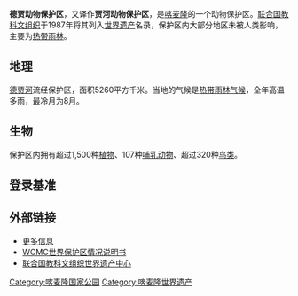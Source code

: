 {{世界遺産概要表
|site_img = Image:Dja_River_and_pirogue.JPG
|site_img_capt = 
|site_img_width = 280px
|zh_name = 德贾动物保护区
|en_name = Dja Faunal Reserve
|fr_name = Réserve de faune du Dja
| country = {{CMR}}
| Region = 非洲
|area = 526,000ha
|criterion_c = 
|criterion_n = (9), (10)
|rg_year = 1987年
|ex_rg_year = 
|remarks = 
|iucn = (IV)
|org url = 407
|map_img =
|map_img_width = 275px
|}}
{{Infobox Protected area 
| name = 德贾动物保护区
| iucn_category = IV
| photo = 
| photo_caption = 
| location = 
| nearest_city = 
| lat_d = 3
| lat_m = 0
| lat_s = 
| lat_NS = N
| long_d = 13
| long_m = 0
| long_s = 
| long_EW = E
| area = 5,260 km²
| established = 1950
| visitation_num = 
| visitation_year = 
| governing_body = 
}}
'''德贾动物保护区'''，又译作'''贾河动物保护区'''，是[[喀麦隆|喀麦隆]]的一个动物保护区。[[联合国教科文组织|联合国教科文组织]]于1987年将其列入[[世界遗产|世界遗产]]名录，保护区内大部分地区未被人类影响，主要为[[热带雨林|热带雨林]]。

==地理==
[[德贾河|德贾河]]流经保护区，面积5260平方千米。当地的气候是[[热带雨林气候|热带雨林气候]]，全年高温多雨，最冷月为8月。

==生物==
保护区内拥有超过1,500种[[植物|植物]]、107种[[哺乳动物|哺乳动物]]、超过320种[[鸟类|鸟类]]。

==登录基准==
{{世界遗产基准|9|10}}

== 外部链接 ==
*[http://www.51yougo.com/Html/Sight/2382.html 更多信息] {{Wayback|url=http://www.51yougo.com/Html/Sight/2382.html |date=20190816155353 }}
* [http://www.unep-wcmc.org/sites/wh/pdf/Dja.pdf WCMC世界保护区情况说明书] {{Wayback|url=http://www.unep-wcmc.org/sites/wh/pdf/Dja.pdf |date=20090114214354 }}
* [http://whc.unesco.org/en/list/407 联合国教科文组织世界遗产中心] {{Wayback|url=http://whc.unesco.org/en/list/407 |date=20161206172837 }}

{{喀麥隆世界遺產}}

[[Category:喀麦隆国家公园|Category:喀麦隆国家公园]]
[[Category:喀麦隆世界遗产|Category:喀麦隆世界遗产]]